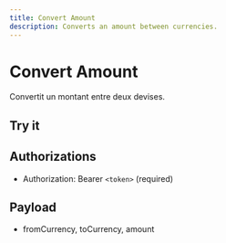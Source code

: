 ```yaml
---
title: Convert Amount
description: Converts an amount between currencies.
---
```


# Convert Amount

Convertit un montant entre deux devises.

## Try it

<ApiPlayground
  schema="/openapi.json"
  endpoint="/company/exchange-rates/convert"
  method="post"
/>

## Authorizations

- Authorization: Bearer `<token>` (required)

## Payload

- fromCurrency, toCurrency, amount




